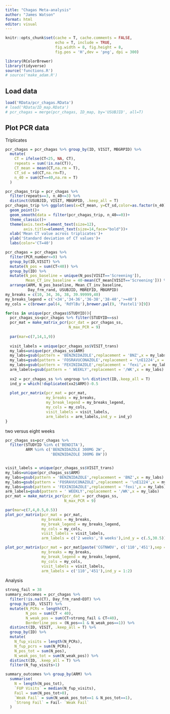 ```yaml
---
title: "Chagas Meta-analysis"
author: "James Watson"
format: html
editor: visual
---
```


```r
knitr::opts_chunk$set(cache = T, cache.comments = FALSE,
                      echo = T, include = TRUE, 
                      fig.width = 8, fig.height = 8,
                      fig.pos = 'H',dev = 'png', dpi = 300)

library(RColorBrewer)
library(tidyverse)
source('functions.R')
# source('make_adam.R')

```

## Load data

```r
load('RData/pcr_chagas.RData')
# load('RData/ID_map.RData')
# pcr_chagas = merge(pcr_chagas, ID_map, by='USUBJID', all=T)
```

## Plot PCR data

Triplicates

```r
pcr_chagas = pcr_chagas %>% group_by(ID, VISIT, MBGRPID) %>%
  mutate(
    CT = ifelse(CT<25, NA, CT),
    repeats = sum(!is.na(CT)),
    CT_mean = mean(CT,na.rm = T),
    CT_sd = sd(CT,na.rm=T),
    n_40 = sum(CT==40,na.rm = T)
  ) 

pcr_chagas_trip = pcr_chagas %>% 
  filter(repeats==3, n_40<=3) %>%
  distinct(USUBJID, VISIT, MBGRPID, .keep_all = T)
pcr_chagas_trip %>% ggplot(aes(x=CT_mean, y=CT_sd,color=as.factor(n_40)))+
  geom_point()+
  geom_smooth(data = filter(pcr_chagas_trip, n_40==0))+
  theme_classic()+
  theme(axis.text=element_text(size=12),
        axis.title=element_text(size=14,face="bold"))+
  xlab('Mean CT value across triplicates')+
  ylab('Standard deviation of CT values')+
  labs(color='CT=40') 

```

```r
pcr_chagas = pcr_chagas %>% 
  filter(PCR_number<=9) %>%
  group_by(ID,VISIT) %>%
  mutate(N_pos = sum(CT<40)) %>%
  group_by(ID) %>%
  mutate(N_pos_baseline = unique(N_pos[VISIT=='Screening']),
         Mean_CT_inv_baseline = 40-mean(CT_mean[VISIT=='Screening'])) %>%
  arrange(ARM, N_pos_baseline, Mean_CT_inv_baseline, 
          Day_frm_rand, USUBJID, MBREFID, MBGRPID)
my_breaks = c(10, 34, 36, 38, 39.99999,40)
my_breaks_legend = c('<34','34-36','36-38','38-40','>=40')
my_cols = c(brewer.pal(4, 'RdYlBu'),brewer.pal(9, 'Pastel1')[9])

for(ss in unique(pcr_chagas$STUDYID)){
  pcr_chagas_ss=pcr_chagas %>% filter(STUDYID==ss)
  pcr_mat = make_matrix_pcr(pcr_dat = pcr_chagas_ss,
                            N_max_PCR = 9)
  
  par(mar=c(7,14,1,9))
  
  visit_labels = unique(pcr_chagas_ss$VISIT_trans)
  my_labs=unique(pcr_chagas_ss$ARM)
  my_labs=gsub(pattern = 'BENZNIDAZOLE',replacement = 'BNZ',x = my_labs)
  my_labs=gsub(pattern = 'FOSRAVUCONAZOLE',replacement = '\nE1224',x = my_labs)
  my_labs=gsub(pattern = 'FEXINIDAZOLE',replacement = 'fexi',x = my_labs)
  arm_labels=gsub(pattern = ' WEEKLY',replacement = '/WK',x = my_labs)
  
  xx2 = pcr_chagas_ss %>% ungroup %>% distinct(ID,.keep_all = T)
  ind_y = which(!duplicated(xx2$ARM))-0.5
  
  plot_pcr_matrix(pcr_mat = pcr_mat,
                  my_breaks = my_breaks, 
                  my_break_legend = my_breaks_legend,
                  my_cols = my_cols,
                  visit_labels = visit_labels,
                  arm_labels = arm_labels,ind_y = ind_y)
}
```

two versus eight weeks

```r
pcr_chagas_ss=pcr_chagas %>% 
  filter(STUDYID %in% c('BENDITA'),
         ARM %in% c('BENZNIDAZOLE 300MG 2W',
                    'BENZNIDAZOLE 300MG 8W'))


visit_labels = unique(pcr_chagas_ss$VISIT_trans)
my_labs=unique(pcr_chagas_ss$ARM)
my_labs=gsub(pattern = 'BENZNIDAZOLE',replacement = 'BNZ',x = my_labs)
my_labs=gsub(pattern = 'FOSRAVUCONAZOLE',replacement = '\nE1224',x = my_labs)
my_labs=gsub(pattern = 'FEXINIDAZOLE',replacement = 'fexi',x = my_labs)
arm_labels=gsub(pattern = ' WEEKLY',replacement = '/WK',x = my_labs)
pcr_mat = make_matrix_pcr(pcr_dat = pcr_chagas_ss,
                          N_max_PCR = 9)

par(mar=c(7,4,0.5,0.5))
plot_pcr_matrix(pcr_mat = pcr_mat,
                my_breaks = my_breaks, 
                my_break_legend = my_breaks_legend,
                my_cols = my_cols,
                visit_labels = visit_labels,
                arm_labels = c('2 weeks','8 weeks'),ind_y = c(.5,30.5))
```

```r
plot_pcr_matrix(pcr_mat = pcr_mat[paste('CGTNWOV', c('110','451'),sep = '_'),  ],
                my_breaks = my_breaks, 
                my_break_legend = my_breaks_legend,
                my_cols = my_cols,
                visit_labels = visit_labels,
                arm_labels = c('110','451'),ind_y = 1:2)
```

Analysis

```r
strong_fail = 38
summary_outcomes = pcr_chagas %>%
  filter(!is.na(CT), Day_frm_rand>EOT) %>%
  group_by(ID, VISIT) %>%
  mutate(N_PCRs = length(CT),
         N_pos = sum(CT < 40),
         N_weak_pos = sum(CT>strong_fail & CT<40),
         Borderline_pos = (N_pos==1 & N_weak_pos==1)) %>%
  distinct(ID, VISIT, .keep_all = T) %>%
  group_by(ID) %>%
  mutate(
    N_fup_visits = length(N_PCRs),
    N_fup_pcrs = sum(N_PCRs),
    N_pos_tot = sum(N_pos),
    N_weak_pos_tot = sum(N_weak_pos)) %>%
  distinct(ID, .keep_all = T) %>%
  filter(N_fup_visits>1)

summary_outcomes %>% group_by(ARM) %>%
  summarise(
    N = length(N_pos_tot),
    `FUP Visits` = median(N_fup_visits),
    Fail = sum(N_pos_tot>0),
    `Weak Fail` = sum(N_weak_pos_tot==1 & N_pos_tot==1),
    `Strong Fail` = Fail- `Weak Fail`
  )
```
